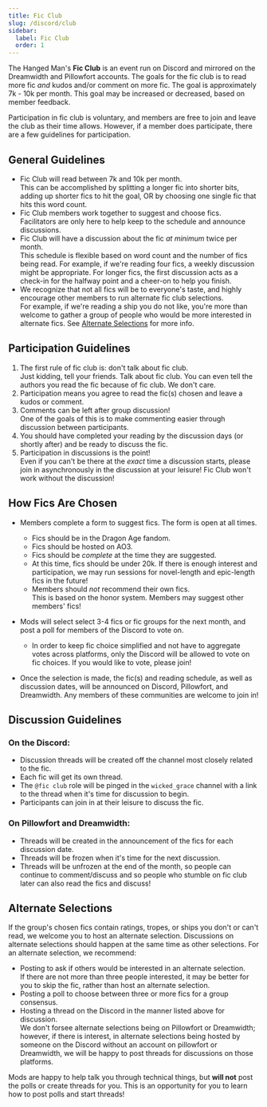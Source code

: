 ```yaml
---
title: Fic Club
slug: /discord/club
sidebar:
  label: Fic Club
  order: 1
---
```


The Hanged Man's **Fic Club** is an event run on Discord and mirrored on the
Dreamwidth and Pillowfort accounts. The goals for the fic club is to read more
fic _and_ kudos and/or comment on more fic. The goal is approximately 7k - 10k
per month. <span className="inlineNote">This goal may be increased or decreased,
based on member feedback.</span>

Participation in fic club is voluntary, and members are free to join and leave
the club as their time allows. However, if a member does participate, there are
a few guidelines for participation.

## General Guidelines

- Fic Club will read between 7k and 10k per
  month.<br /><span className="subNote">This can be accomplished by splitting a
  longer fic into shorter bits, adding up shorter fics to hit the goal, OR by
  choosing one single fic that hits this word count.</span>
- Fic Club members work together to suggest and choose
  fics.<br /><span className="subNote">Facilitators are only here to help keep
  to the schedule and announce discussions.</span>
- Fic Club will have a discussion about the fic _at minimum_ twice per
  month.<br /><span className="subNote">This schedule is flexible based on word
  count and the number of fics being read. For example, if we're reading four
  fics, a weekly discussion might be appropriate. For longer fics, the first
  discussion acts as a check-in for the halfway point and a cheer-on to help you
  finish.</span>
- We recognize that not all fics will be to everyone's taste, and highly
  encourage other members to run alternate fic club
  selections.<br /><span className="subNote">For example, if we're reading a
  ship you do not like, you're more than welcome to gather a group of people who
  would be more interested in alternate fics. See
  [Alternate Selections](#alternate-selections) for more info.</span>

## Participation Guidelines

1. The first rule of fic club is: don't talk about fic
   club.<br /><span className="subNote">Just kidding, tell your friends. Talk
   about fic club. You can even tell the authors you read the fic because of fic
   club. We don't care.</span>
2. Participation means you agree to read the fic(s) chosen and leave a kudos or
   comment.
3. Comments can be left after group
   discussion!<br /><span className="subNote">One of the goals of this is to
   make commenting easier through discussion between participants.</span>
4. You should have completed your reading by the discussion days (or shortly
   after) and be ready to discuss the fic.
5. Participation in discussions is the
   point!<br /><span className="subNote">Even if you can't be there at the
   _exact_ time a discussion starts, please join in asynchronously in the
   discussion at your leisure! Fic Club won't work without the
   discussion!</span>

## How Fics Are Chosen

- Members complete a form to suggest fics. The form is open at all times.

  - Fics should be in the Dragon Age fandom.
  - Fics should be hosted on AO3.
  - Fics should be _complete_ at the time they are suggested.
  - At this time, fics should be under 20k. If there is enough interest and
    participation, we may run sessions for novel-length and epic-length fics in
    the future!
  - Members should _not_ recommend their own
    fics.<br /><span className="inlineNote">This is based on the honor system.
    Members may suggest other members' fics!</span>

- Mods will select select 3-4 fics or fic groups for the next month, and post a
  poll for members of the Discord to vote on.

  - In order to keep fic choice simplified and not have to aggregate votes
    across platforms, only the Discord will be allowed to vote on fic choices.
    If you would like to vote, please join!

- Once the selection is made, the fic(s) and reading schedule, as well as
  discussion dates, will be announced on Discord, Pillowfort, and Dreamwidth.
  Any members of these communities are welcome to join in!

## Discussion Guidelines

### On the Discord:

- Discussion threads will be created off the channel most closely related to the
  fic.
- Each fic will get its own thread.
- The `@fic club` role will be pinged in the `wicked_grace` channel with a link
  to the thread when it's time for discussion to begin.
- Participants can join in at their leisure to discuss the fic.

### On Pillowfort and Dreamwidth:

- Threads will be created in the announcement of the fics for each discussion
  date.
- Threads will be frozen when it's time for the next discussion.
- Threads will be unfrozen at the end of the month, so people can continue to
  comment/discuss and so people who stumble on fic club later can also read the
  fics and discuss!

## Alternate Selections

If the group's chosen fics contain ratings, tropes, or ships you don't or can't
read, we welcome you to host an alternate selection. Discussions on alternate
selections should happen at the same time as other selections. For an alternate
selection, we recommend:

- Posting to ask if others would be interested in an alternate
  selection.<br /><span className="inlineNote">If there are not more than three
  people interested, it may be better for you to skip the fic, rather than host
  an alternate selection.</span>
- Posting a poll to choose between three or more fics for a group consensus.
- Hosting a thread on the Discord in the manner listed above for
  discussion.<br /><span className="inlineNote">We don't forsee alternate
  selections being on Pillowfort or Dreamwidth; however, if there is interest,
  in alternate selections being hosted by someone on the Discord without an
  account on pillowfort or Dreamwidth, we will be happy to post threads for
  discussions on those platforms.</span>

Mods are happy to help talk you through technical things, but **will not** post
the polls or create threads for you. This is an opportunity for you to learn how
to post polls and start threads!
